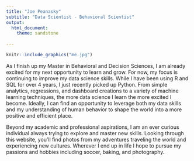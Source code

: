 ```yaml
---
title: "Joe Peanasky"
subtitle: "Data Scientist - Behavioral Scientist"
output: 
  html_document:
    theme: sandstone
    
---
```


```r
knitr::include_graphics("me.jpg")
```

As I finish up my Master in Behavioral and Decision Sciences, I am already excited for my next opportunity to learn and grow. For now, my focus is continuing to improve my data science skills. While I have been using R and SQL for over 4 years, I just recently picked up Python. From simple analytics, regressions, and dashboard creations to a variety of machine learning techniques, the more data science I learn the more excited I become. Ideally, I can find an opportunity to leverage both my data skills and my understanding of human behavior to shape the world into a more positive and efficient place. 

Beyond my academic and professional aspirations, I am an ever curious individual always trying to explore and master new skills. Looking through this website, you'll find photos from my adventures traveling the world and experiencing new cultures. Wherever I end up in life I hope to pursue my passions and hobbies including soccer, baking, and photography.
